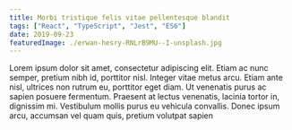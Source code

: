 ```yaml
---
title: Morbi tristique felis vitae pellentesque blandit
tags: ["React", "TypeScript", "Jest", "ES6"]
date: 2019-09-23
featuredImage: ./erwan-hesry-RNLrB9MU--I-unsplash.jpg
---
```


Lorem ipsum dolor sit amet, consectetur adipiscing elit. Etiam ac nunc semper, pretium nibh id, porttitor nisl. Integer vitae metus arcu. Etiam ante nisl, ultrices non rutrum eu, porttitor eget diam. Ut venenatis purus ac sapien posuere fermentum. Praesent at lectus venenatis, lacinia tortor in, dignissim mi. Vestibulum mollis purus eu vehicula convallis. Donec ipsum arcu, accumsan vel quam quis, pretium volutpat sapien
